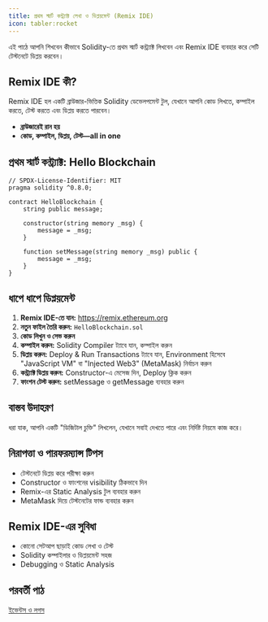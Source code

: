 ```yaml
---
title: প্রথম স্মার্ট কন্ট্র্যাক্ট লেখা ও ডিপ্লয়মেন্ট (Remix IDE)
icon: tabler:rocket
---
```


এই পাঠে আপনি শিখবেন কীভাবে Solidity-তে প্রথম স্মার্ট কন্ট্র্যাক্ট লিখবেন এবং Remix IDE ব্যবহার করে সেটি টেস্টনেটে ডিপ্লয় করবেন।

## Remix IDE কী?

Remix IDE হল একটি ব্রাউজার-ভিত্তিক Solidity ডেভেলপমেন্ট টুল, যেখানে আপনি কোড লিখতে, কম্পাইল করতে, টেস্ট করতে এবং ডিপ্লয় করতে পারবেন।

- **ব্রাউজারেই রান হয়**
- **কোড, কম্পাইল, ডিপ্লয়, টেস্ট—all in one**

## প্রথম স্মার্ট কন্ট্র্যাক্ট: Hello Blockchain

```solidity
// SPDX-License-Identifier: MIT
pragma solidity ^0.8.0;

contract HelloBlockchain {
    string public message;

    constructor(string memory _msg) {
        message = _msg;
    }

    function setMessage(string memory _msg) public {
        message = _msg;
    }
}
```

## ধাপে ধাপে ডিপ্লয়মেন্ট

1. **Remix IDE-তে যান:** https://remix.ethereum.org
2. **নতুন ফাইল তৈরি করুন:** `HelloBlockchain.sol`
3. **কোড লিখুন ও সেভ করুন**
4. **কম্পাইল করুন:** Solidity Compiler ট্যাবে যান, কম্পাইল করুন
5. **ডিপ্লয় করুন:** Deploy & Run Transactions ট্যাবে যান, Environment হিসেবে "JavaScript VM" বা "Injected Web3" (MetaMask) নির্বাচন করুন
6. **কন্ট্র্যাক্ট ডিপ্লয় করুন:** Constructor-এ মেসেজ দিন, Deploy ক্লিক করুন
7. **ফাংশন টেস্ট করুন:** setMessage ও getMessage ব্যবহার করুন

## বাস্তব উদাহরণ

ধরা যাক, আপনি একটি "ডিজিটাল চুক্তি" লিখলেন, যেখানে সবাই দেখতে পারে এবং নির্দিষ্ট নিয়মে কাজ করে।

## নিরাপত্তা ও পারফরম্যান্স টিপস

- টেস্টনেটে ডিপ্লয় করে পরীক্ষা করুন
- Constructor ও ফাংশনের visibility ঠিকভাবে দিন
- Remix-এর Static Analysis টুল ব্যবহার করুন
- MetaMask দিয়ে টেস্টনেটের ফান্ড ব্যবহার করুন

## Remix IDE-এর সুবিধা

- কোনো সেটআপ ছাড়াই কোড লেখা ও টেস্ট
- Solidity কম্পাইলার ও ডিপ্লয়মেন্ট সহজ
- Debugging ও Static Analysis

## পরবর্তী পাঠ

[ইভেন্টস ও লগস](/blockchain/events-logs)

